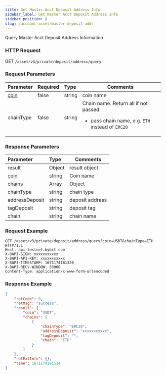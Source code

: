 ```yaml
---
title: Get Master Acct Deposit Address Info
sidebar_label: Get Master Acct Deposit Address Info
sidebar_position: 8
slug: /account-asset/master-deposit-addr
---
```

Query Master Acct Deposit Address Information

### HTTP Request
GET `/asset/v3/private/deposit/address/query`

### Request Parameters
| Parameter | Required | Type | Comments|
|:----- |:-------|:-----|------ |
|[coin](enum#coin) |false |string |coin name|
|chainType |false |string |Chain name. Return all if not passed.<ul><li>pass chain name, e.g. `ETH` instead of `ERC20`</li></ul>|

### Response Parameters
| Parameter | Type | Comments|
|:----- |:-----|----- |
|result|Object|result object|
|[coin](enum#coin)|string |Coin name |
|chains|Array|Object|
|chainType|string|chain type|
|addressDeposit|string|deposit address|
|tagDeposit|string|deposit tag|
|chain|string|chain name|

### Request Example

```http
GET /asset/v3/private/deposit/address/query?coin=USDT&chainType=ETH HTTP/1.1
Host: api-testnet.bybit.com
X-BAPI-SIGN: xxxxxxxxxxx
X-BAPI-API-KEY: xxxxxxxxxxx
X-BAPI-TIMESTAMP: 1671174181320
X-BAPI-RECV-WINDOW: 50000
Content-Type: application/x-www-form-urlencoded
```

### Response Example

```json
{
    "retCode": 0,
    "retMsg": "success",
    "result": {
        "coin": "USDT",
        "chains": [
            {
                "chainType": "ERC20",
                "addressDeposit": "xxxxxxxxxxx",
                "tagDeposit": "",
                "chain": "ETH"
            }
        ]
    },
    "retExtInfo": {},
    "time": 1671174181514
}
```
